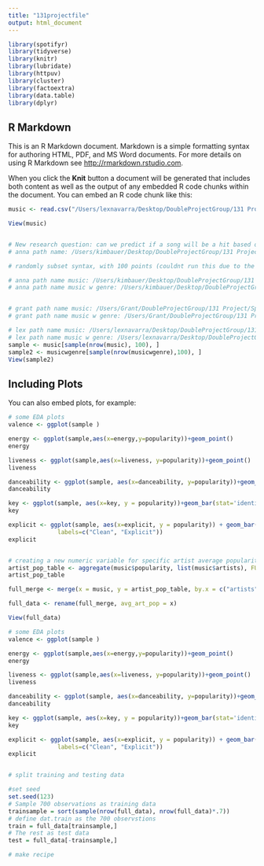 ```yaml
---
title: "131projectfile"
output: html_document
---
```


```r
library(spotifyr)
library(tidyverse)
library(knitr)
library(lubridate)
library(httpuv)
library(cluster)
library(factoextra)
library(data.table)
library(dplyr)
```

## R Markdown

This is an R Markdown document. Markdown is a simple formatting syntax for authoring HTML, PDF, and MS Word documents. For more details on using R Markdown see <http://rmarkdown.rstudio.com>.

When you click the **Knit** button a document will be generated that includes both content as well as the output of any embedded R code chunks within the document. You can embed an R code chunk like this:

```r
music <- read.csv("/Users/lexnavarra/Desktop/DoubleProjectGroup/131 Project/Spotify Dataset/musicdata.csv")

View(music)


# New research question: can we predict if a song will be a hit based on its attributes? Response variable: song.hotttnesss 
# anna path name: /Users/kimbauer/Desktop/DoubleProjectGroup/131 Project/Spotify Dataset/data_w_genres.csv
```

```r
# randomly subset syntax, with 100 points (couldnt run this due to the file not loading)

# anna path name music: /Users/kimbauer/Desktop/DoubleProjectGroup/131 Project/Spotify Dataset/musicdata.csv
# anna path name music w genre: /Users/kimbauer/Desktop/DoubleProjectGroup/131 Project/Spotify Dataset/data_w_genres.csv


# grant path name music: /Users/Grant/DoubleProjectGroup/131 Project/Spotify Dataset/musicdata.csv
# grant path name music w genre: /Users/Grant/DoubleProjectGroup/131 Project/Spotify Dataset/data_w_genres.csv

# lex path name music: /Users/lexnavarra/Desktop/DoubleProjectGroup/131 Project/Spotify Dataset/musicdata.csv
# lex path name music w genre: /Users/lexnavarra/Desktop/DoubleProjectGroup/131 Project/Spotify Dataset/data_w_genres.csv
sample <- music[sample(nrow(music), 100), ]
sample2 <- musicwgenre[sample(nrow(musicwgenre),100), ]
View(sample2)
```

## Including Plots

You can also embed plots, for example:

```r
# some EDA plots  
valence <- ggplot(sample )

energy <- ggplot(sample,aes(x=energy,y=popularity))+geom_point()
energy

liveness <- ggplot(sample,aes(x=liveness, y=popularity))+geom_point()
liveness

danceability <- ggplot(sample, aes(x=danceability, y=popularity))+geom_point()
danceability

key <- ggplot(sample, aes(x=key, y = popularity))+geom_bar(stat='identity')
key

explicit <- ggplot(sample, aes(x=explicit, y = popularity)) + geom_bar(stat='identity') + scale_x_discrete(breaks=0:1,
              labels=c("Clean", "Explicit"))
explicit



```


```r
# creating a new numeric variable for specific artist average popularity
artist_pop_table <- aggregate(music$popularity, list(music$artists), FUN = mean)
artist_pop_table

full_merge <- merge(x = music, y = artist_pop_table, by.x = c("artists"), by.y = c("Group.1"), all.x = TRUE)

full_data <- rename(full_merge, avg_art_pop = x)

View(full_data)
```

```r
# some EDA plots  
valence <- ggplot(sample )

energy <- ggplot(sample,aes(x=energy,y=popularity))+geom_point()
energy

liveness <- ggplot(sample,aes(x=liveness, y=popularity))+geom_point()
liveness

danceability <- ggplot(sample, aes(x=danceability, y=popularity))+geom_point()
danceability

key <- ggplot(sample, aes(x=key, y = popularity))+geom_bar(stat='identity')
key

explicit <- ggplot(sample, aes(x=explicit, y = popularity)) + geom_bar(stat='identity') + scale_x_discrete(breaks=0:1,
              labels=c("Clean", "Explicit"))
explicit



```


```r
# split training and testing data

#set seed
set.seed(123)
# Sample 700 observations as training data 
trainsample = sort(sample(nrow(full_data), nrow(full_data)*.7))
# define dat.train as the 700 observstions 
train = full_data[trainsample,]
# The rest as test data
test = full_data[-trainsample,]
```

```r
# make recipe 
```
